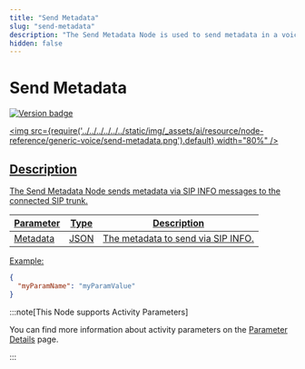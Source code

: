 ```yaml
---
title: "Send Metadata"
slug: "send-metadata"
description: "The Send Metadata Node is used to send metadata in a voice conversation."
hidden: false
---
```



# Send Metadata

<a href="../../../../../release-notes/4.45.mdx" /><img src="https://img.shields.io/badge/Added in-v4.45-blue.svg" alt="Version badge" />

<img src={require('../../../../../../static/img/_assets/ai/resource/node-reference/generic-voice/send-metadata.png').default} width="80%" />

## Description

<ACAndGenericNodeDeprecation />

The Send Metadata Node sends metadata via SIP INFO messages to the connected SIP trunk.

| Parameter | Type | Description                        |
|-----------|------|------------------------------------|
| Metadata | JSON | The metadata to send via SIP INFO. |

Example:

```json
{
  "myParamName": "myParamValue"
}
```

:::note[This Node supports Activity Parameters]

  You can find more information about activity parameters on the [Parameter Details](../voice-gateway/parameter-details.mdx) page.

:::

